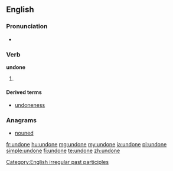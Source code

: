 ==English==

===Pronunciation===
* {{IPA|/ʌnˈdɒn/}}
*: {{rhymes|ʌn}}

===Verb===
'''undone'''

# {{past participle of|[[undo]]}}

====Derived terms====
* [[undoneness]]

<!-- Please put the translations on the page of "undo" ===Translations===
* Dutch: [[ongedaan gemaakt]]
* Portuguese: [[desfeito]]-->

===Anagrams===
* [[nouned#English|nouned]]

[[Category:English irregular past participles]]

[[fr:undone]]
[[hu:undone]]
[[mg:undone]]
[[my:undone]]
[[ja:undone]]
[[pl:undone]]
[[simple:undone]]
[[fi:undone]]
[[te:undone]]
[[zh:undone]]